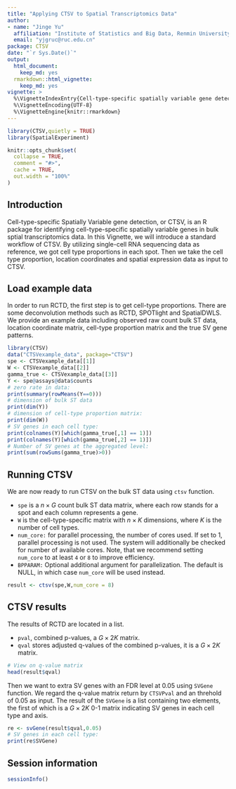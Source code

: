 ```yaml
---
title: "Applying CTSV to Spatial Transcriptomics Data"
author:
- name: "Jinge Yu"
  affiliation: "Institute of Statistics and Big Data, Renmin University of China"
  email: "yjgruc@ruc.edu.cn"
package: CTSV
date: "`r Sys.Date()`"
output:    
  html_document:
    keep_md: yes
  rmarkdown::html_vignette:
    keep_md: yes
vignette: >
  %\VignetteIndexEntry{Cell-type-specific spatially variable gene detection}
  %\VignetteEncoding{UTF-8}
  %\VignetteEngine{knitr::rmarkdown}
---
```


```r
library(CTSV,quietly = TRUE)
library(SpatialExperiment)
```

```r
knitr::opts_chunk$set(
  collapse = TRUE,
  comment = "#>",
  cache = TRUE,
  out.width = "100%"
)
```
## Introduction
Cell-type-specific Spatially Variable gene detection, or CTSV, is an R package for identifying cell-type-specific spatially variable genes in bulk sptial transcriptomics data. In this Vignette, we will introduce a standard workflow of CTSV. By utilizing single-cell RNA sequencing data as reference, we got cell type proportions in each spot. Then we take the cell type proportion, location coordinates and spatial expression data as input to CTSV.


## Load example data
In order to run RCTD, the first step is to get cell-type proportions. There are some deconvolution methods such as RCTD, SPOTlight and SpatialDWLS. We provide an example data including observed raw count bulk ST data, location coordinate matrix, cell-type proportion matrix and the true SV gene patterns.
```r
library(CTSV)
data("CTSVexample_data", package="CTSV")
spe <- CTSVexample_data[[1]]
W <- CTSVexample_data[[2]]
gamma_true <- CTSVexample_data[[3]]
Y <- spe@assays@data$counts
# zero rate in data:
print(summary(rowMeans(Y==0)))
# dimension of bulk ST data
print(dim(Y))
# dimension of cell-type proportion matrix:
print(dim(W))
# SV genes in each cell type:
print(colnames(Y)[which(gamma_true[,1] == 1)])
print(colnames(Y)[which(gamma_true[,2] == 1)])
# Number of SV genes at the aggregated level:
print(sum(rowSums(gamma_true)>0))
```


## Running CTSV
We are now ready to run CTSV on the bulk ST data using `ctsv` function. 

* `spe` is a $n \times G$ count bulk ST data matrix, where each row stands for a spot and each column represents a gene.
* `W` is the cell-type-specific matrix with $n\times K$ dimensions, where $K$ is the number of cell types.
* `num_core:` for parallel processing, the number of cores used. If set to 1, parallel processing is not used. The system will additionally be checked for number of available cores. Note, that we recommend setting `num_core` to at least `4` or `8` to improve efficiency.
* `BPPARAM:` Optional additional argument for parallelization. The default is NULL, in which case `num_core` will be used instead.

```r
result <- ctsv(spe,W,num_core = 8)
```

## CTSV results

The results of RCTD are located in a list.

* `pval`, combined p-values, a $G\times 2K$ matrix.
* `qval` stores adjusted q-values of the combined p-values, it is a $G \times 2K$ matrix.

```r
# View on q-value matrix
head(result$qval)
```

Then we want to extra SV genes with an FDR level at 0.05 using `SVGene` function. We regard the q-value matrix return by `CTSVPval` and an threhold of 0.05 as input. The result of the `SVGene` is a list containing two elements, the first of which is a $G\times 2K$ 0-1 matrix indicating SV genes in each cell type and axis.

```r
re <- svGene(result$qval,0.05)
# SV genes in each cell type:
print(re$SVGene)
```

## Session information
```r
sessionInfo()
```